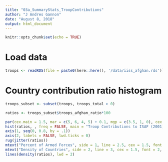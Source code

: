 ```yaml
---
title: "03a_SummaryStats_TroopContributions"
author: "J Andres Gannon"
date: "August 8, 2018"
output: html_document
---
```


```r
knitr::opts_chunk$set(echo = TRUE)
```

# Load data
```r
troops <- readRDS(file = paste0(here::here(), '/data/iiss_afghan.rds'))
```

# Country contribution ratio histogram
```r
troops_subset <- subset(troops, troops_total > 0)

ratios <- troops_subset$troops_afghan_ratio*100

par(cex.main = 1.5, mar = c(5, 6, 4, 5) + 0.1, mgp = c(3.5, 1, 0), cex.lab = 1.5 , font.lab = 2, cex.axis = 1.3, bty = "n", las = 1)
hist(ratios, , freq = FALSE, main = "Troop Contributions to ISAF (2001)", xlab = "", ylab = " ", xlim = c(0, .8), axes = FALSE, col = "grey")
axis(1, seq(0, 0.8, by = .1))
axis(2, labels = FALSE, lwd.ticks = 0)
rug(jitter(ratios))
mtext("Percent of Armed Forces", side = 1, line = 2.5, cex = 1.5, font = 2)
mtext("Density of Countries", side = 2, line = 3, cex = 1.5, font = 2, las = 0)
lines(density(ratios), lwd = 2)


```
